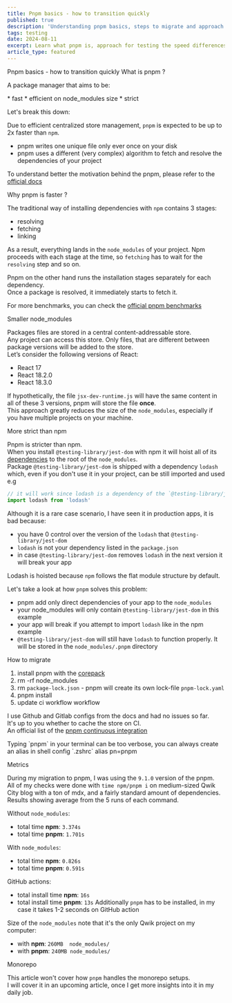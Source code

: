 ```yaml
---
title: Pnpm basics - how to transition quickly
published: true
description: 'Understanding pnpm basics, steps to migrate and approach for testing its execution speed comparing to the npm'
tags: testing
date: 2024-08-11
excerpt: Learn what pnpm is, approach for testing the speed differences between pnpm and npm. Article will cover also the migration plan and its execution.
article_type: featured
---
```



<ArticleWrapper>
<ArticleHeader>
<Heading tag='h1'>Pnpm basics - how to transition quickly</Heading>
</ArticleHeader>

<ArticleContent>
<Heading tag='h2' id='what-is-pnpm'>What is pnpm ?</Heading>
<p>A package manager that aims to be:</p>
* fast
* efficient on node_modules size
* strict

Let's break this down:

Due to efficient centralized store management, `pnpm` is expected to be up to 2x faster than `npm`.

- pnpm writes one unique file only ever once on your disk
- pnpm uses a different (very complex) algorithm to fetch and resolve the dependencies of your project

To understand better the motivation behind the pnpm, please refer to the [official docs](https://pnpm.io/motivation)

<Heading tag='h3' id='why-pnpm-is-faster'>Why pnpm is faster ?</Heading>

The traditional way of installing dependencies with `npm` contains 3 stages:

- resolving
- fetching
- linking

As a result, everything lands in the `node_modules` of your project.
Npm proceeds with each stage at the time, so `fetching` has to wait for the `resolving` step and so on.

Pnpm on the other hand runs the installation stages separately for each dependency.  
Once a package is resolved, it immediately starts to fetch it.

For more benchmarks, you can check the [official pnpm benchmarks](https://pnpm.io/benchmarks)

<Heading tag='h3' id='smaller-node-modules'>Smaller node_modules</Heading>

Packages files are stored in a central content-addressable store.  
Any project can access this store. Only files, that are different between package versions will be added to the store.  
Let’s consider the following versions of React:

- React 17
- React 18.2.0
- React 18.3.0

If hypothetically, the file `jsx-dev-runtime.js` will have the same content in all of these 3 versions, pnpm will store the file **once**.  
This approach greatly reduces the size of the `node_modules`, especially if you have multiple projects on your machine.

<Heading tag='h3' id='more-strict-than-npm'>More strict than npm</Heading>

Pnpm is stricter than npm.  
When you install `@testing-library/jest-dom` with npm it will hoist all of its [dependencies](https://www.npmjs.com/package/@testing-library/jest-dom?activeTab=dependencies) to the root of the `node_modules`.  
Package `@testing-library/jest-dom` is shipped with a dependency `lodash` which, even if you don't use it in your project, can be still imported and used e.g

```typescript
// it will work since lodash is a dependency of the `@testing-library/jest-dom`
import lodash from 'lodash'
```

Although it is a rare case scenario, I have seen it in production apps, it is bad because:

- you have 0 control over the version of the `lodash` that `@testing-library/jest-dom`
- `lodash` is not your dependency listed in the `package.json`
- in case `@testing-library/jest-dom` removes `lodash` in the next version it will break your app

Lodash is hoisted because `npm` follows the flat module structure by default.

Let's take a look at how `pnpm` solves this problem:

- pnpm add only direct dependencies of your app to the `node_modules`
- your node_modules will only contain `@testing-library/jest-dom` in this example
- your app will break if you attempt to import `lodash` like in the npm example
- `@testing-library/jest-dom` will still have `lodash` to function properly. It will be stored in the `node_modules/.pnpm` directory

<Heading tag='h3' id='how-to-migrate'>How to migrate</Heading>

1. install pnpm with the [corepack](https://nodejs.org/api/corepack.html)
2. rm -rf node_modules
3. rm `package-lock.json` - pnpm will create its own lock-file `pnpm-lock.yaml`
4. pnpm install
5. update ci workflow workflow

I use Github and Gitlab configs from the docs and had no issues so far.  
It's up to you whether to cache the store on CI.  
An official list of the [pnpm continuous integration](https://pnpm.io/continuous-integration)

<Alert variant="info">
  Typing `pnpm` in your terminal can be too verbose, you can always create an
  alias in shell config `.zshrc` alias pn=pnpm
</Alert>

<Heading tag='h3' id='metrics'>Metrics</Heading>

During my migration to pnpm, I was using the `9.1.0` version of the pnpm.  
All of my checks were done with `time npm/pnpm i` on medium-sized Qwik City blog with a ton of mdx, and a fairly standard amount of dependencies.
Results showing average from the 5 runs of each command.

Without `node_modules`:

- total time **npm**: `3.374s`
- total time **pnpm**: `1.701s`

With `node_modules`:

- total time **npm**: `0.826s`
- total time **pnpm**: `0.591s`

GitHub actions:

- total install time **npm**: `16s`
- total install time **pnpm**: `13s`
  Additionally `pnpm` has to be installed, in my case it takes 1-2 seconds on GitHub action

Size of the `node_modules` note that it's the only Qwik project on my computer:

- with **npm**: `260MB	node_modules/`
- with **pnpm**: `240MB	node_modules/`

<Heading tag='h3' id='monorepo'>Monorepo</Heading>

This article won't cover how `pnpm` handles the monorepo setups.  
I will cover it in an upcoming article, once I get more insights into it in my daily job.

</ArticleContent>

</ArticleWrapper>
